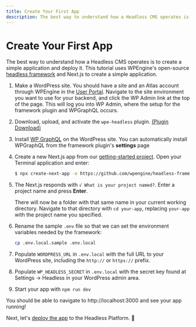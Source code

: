 ```yaml
---
title: Create Your First App
description: The best way to understand how a Headless CMS operates is to create a simple application and deploy it. Use WPEngine's headless framework to create a simple application.
---
```


# Create Your First App

The best way to understand how a Headless CMS operates is to create a simple application and deploy it. This tutorial uses WPEngine's open-source [headless framework](https://github.com/wpengine/headless-framework) and Next.js to create a simple application.

1. Make a WordPress site. You should have a site and an Atlas account through WPEngine in the [User Portal](https://my.wpengine.com). Navigate to the site environment you want to use for your backend, and click the WP Admin link at the top of the page. This will log you into WP Admin, where the setup for the framework plugin and WPGraphQL occurs.
1. Download, upload, and activate the `wpe-headless` plugin. [(Plugin Download)](https://wp-product-info.wpesvc.net/v1/plugins/wpe-headless?download)
1. Install [WP GraphQL](https://wordpress.org/plugins/wp-graphql/) on the WordPress site. You can automatically install WPGraphQL from the framework plugin's **settings** page
1. Create a new Next.js app from our [getting-started project](https://github.com/wpengine/headless-framework/tree/canary/examples/getting-started). Open your Terminal application and enter:

   ```bash
   $ npx create-next-app -e https://github.com/wpengine/headless-framework/tree/canary --example-path examples/getting-started --use-npm
   ```

1. The Next.js responds with `√ What is your project named?`. Enter a project name and press **Enter**.

   There will now be a folder with that same name in your current working directory. Navigate to that directory with `cd your-app`, replacing `your-app` with the project name you specified.

1. Rename the sample `.env` file so that we can set the environment variables needed by the framework:

   ```bash
   cp .env.local.sample .env.local
   ```

1. Populate `WORDPRESS_URL` in `.env.local` with the full URL to your WordPress site, including the `http://` or `https://` prefix.
1. Populate `WP_HEADLESS_SECRET` in `.env.local` with the secret key found at Settings → Headless in your WordPress admin area.
1. Start your app with `npm run dev`

You should be able to navigate to http://localhost:3000 and see your app running!

Next, let's [deploy the app](./deploy-app) to the Headless Platform. :rocket:
